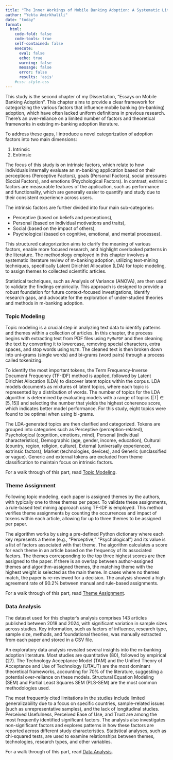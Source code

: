 ```yaml
---
title: "The Inner Workings of Mobile Banking Adoption: A Systematic Literature Review of Intrinsic Factors" 
author: "Yekta Amirkhalili"
date: "today"
format: 
  html: 
    code-fold: false
    code-tools: true
    self-contained: false
    execute:
      eval: false 
      echo: true
      warning: false
      message: false
      error: false
      results: 'asis'
    #css: style.css
---
```

<!-- CSS CHANGES -->
<style>
.quarto-title h1.title {
  font-size: 1.5rem; 
}

h2{
    font-size: 1.2rem;
    background-color:rgba(128, 170, 156, 0.48);
}

.future-idea-box {
  border: 2px solid var(--quarto-hl-header-color, #86bdab); /* Uses Quarto header color variable or fallback */
  border-radius: 8px;
  padding: 1em;
  margin: 1em 0;
  background: #f9f9fc;
}
.future-idea-title {
  font-weight: bold;
  color: var(--quarto-hl-header-color,rgb(111, 172, 152));
  margin-bottom: 0.5em;
  font-size: 1.1em;
}

</style>
<!-- CSS CHANGES -->


This study is the second chapter of my Dissertation, "Essays on Mobile Banking Adoption".
This chapter aims to provide a clear framework for categorizing the various factors that influence mobile banking (m-banking) adoption, which have often lacked uniform definitions in previous research.
There's an over-reliance on a limited number of factors and theoretical frameworks in existing m-banking adoption literature.

To address these gaps, I introduce a novel categorization of adoption factors into two main dimensions: 

1. Intrinsic 
2. Extrinsic 

The focus of this study is on intrinsic factors, which relate to how individuals internally evaluate an m-banking application based on their perceptions (Perceptive Factors), goals (Personal Factors), social pressures (Social Factors), and emotions (Psychological Factors).
In contrast, extrinsic factors are measurable features of the application, such as performance and functionality, which are generally easier to quantify and study due to their consistent experience across users.

The intrinsic factors are further divided into four main sub-categories: 

* Perceptive (based on beliefs and perceptions), 
* Personal (based on individual motivations and traits), 
* Social (based on the impact of others), 
* Psychological (based on cognitive, emotional, and mental processes).
  
This structured categorization aims to clarify the meaning of various factors, enable more focused research, and highlight overlooked patterns in the literature.
The methodology employed in this chapter involves a systematic literature review of m-banking adoption, utilizing text-mining techniques, specifically Latent Dirichlet Allocation (LDA) for topic modeling, to assign themes to collected scientific articles.

Statistical techniques, such as Analysis of Variance (ANOVA), are then used to validate the findings empirically. 
This approach is designed to provide a robust foundation for future context-focused investigations, identify research gaps, and advocate for the exploration of under-studied theories and methods in m-banking adoption.


### Topic Modeling

Topic modeling is a crucial step in analyzing text data to identify patterns and themes within a collection of articles.
In this chapter, the process begins with extracting text from PDF files using `PyMuPDF` and then cleaning the text by converting it to lowercase, removing special characters, extra spaces, and stop words using `NLTK`.
The cleaned text is then broken down into uni-grams (single words) and bi-grams (word pairs) through a process called tokenizing.

To identify the most important tokens, the Term Frequency-Inverse Document Frequency (TF-IDF) method is applied, followed by Latent Dirichlet Allocation (LDA) to discover latent topics within the corpus.
LDA models documents as mixtures of latent topics, where each topic is represented by a distribution of words.
The number of topics for the LDA algorithm is determined by evaluating models with a range of topics ($|T|\in[5,15]$) and selecting the number that yields the highest coherence score, which indicates better model performance.
For this study, eight topics were found to be optimal when using bi-grams.

The LDA-generated topics are then clarified and categorized. Tokens are grouped into categories such as Perceptive (perception-related), Psychological (cognition, emotions, mind), Personal (individual characteristics), Demographic (age, gender, income, education), Cultural (country, region, religion, culture), External (universally experienced, extrinsic factors), Market (technologies, devices), and Generic (unclassified or vague).
Generic and external tokens are excluded from theme classification to maintain focus on intrinsic factors.

For a walk through of this part, read [Topic Modeling](study1_tm.html).

### Theme Assignment 

Following topic modeling, each paper is assigned themes by the authors, with typically one to three themes per paper.
To validate these assignments, a rule-based text mining approach using TF-IDF is employed.
This method verifies theme assignments by counting the occurrences and impact of tokens within each article, allowing for up to three themes to be assigned per paper.

The algorithm works by using a pre-defined Python dictionary where each key represents a theme (e.g., "Perceptive," "Psychological") and its value is a list of factors associated with that theme.
The algorithm calculates a score for each theme in an article based on the frequency of its associated factors. 
The themes corresponding to the top three highest scores are then assigned to the paper.
If there is an overlap between author-assigned themes and algorithm-assigned themes, the matching theme with the highest weight is selected as the main theme.
In cases where no themes match, the paper is re-reviewed for a decision.
The analysis showed a high agreement rate of 90.2% between manual and rule-based assignments.

For a walk through of this part, read [Theme Assignment](study1_theme.html).

### Data Analysis

The dataset used for this chapter's analysis comprises 143 articles published between 2018 and 2024, with significant variation in sample sizes across studies.
Key information, such as factors of influence, research type, sample size, methods, and foundational theories, was manually extracted from each paper and stored in a CSV file.

An exploratory data analysis revealed several insights into the m-banking adoption literature. 
Most studies are quantitative (80), followed by empirical (27). The Technology Acceptance Model (TAM) and the Unified Theory of Acceptance and Use of Technology (UTAUT) are the most dominant theoretical frameworks, accounting for 70% of the literature, suggesting a potential over-reliance on these models.
Structural Equation Modeling (SEM) and Partial Least Squares SEM (PLS-SEM) are the most common methodologies used.

The most frequently cited limitations in the studies include limited generalizability due to a focus on specific countries, sample-related issues (such as unrepresentative samples), and the lack of longitudinal studies.
Perceived Usefulness, Perceived Ease of Use, and Trust are among the most frequently identified significant factors.
The analysis also investigates non-significant factors and explores patterns in how these factors are reported across different study characteristics.
Statistical analyses, such as chi-squared tests, are used to examine relationships between themes, technologies, research types, and other variables. 

For a walk through of this part, read [Data Analysis](study1_DA.html).
